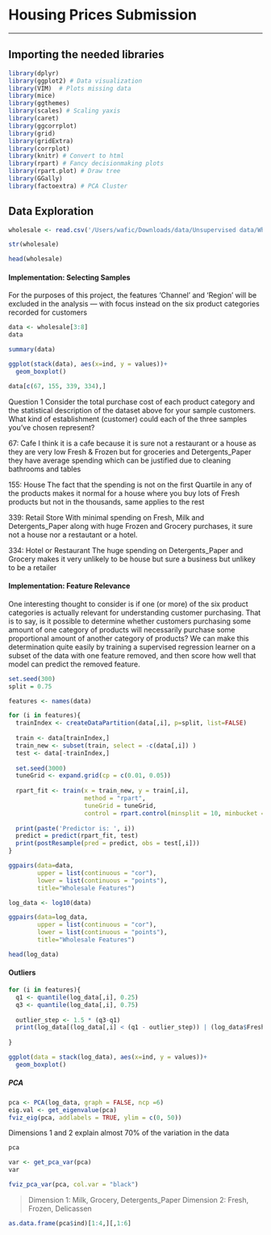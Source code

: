 # Housing Prices Submission
***

## Importing the needed libraries
```r
library(dplyr)
library(ggplot2) # Data visualization
library(VIM)  # Plots missing data
library(mice)
library(ggthemes)
library(scales) # Scaling yaxis
library(caret)
library(ggcorrplot)
library(grid)
library(gridExtra)
library(corrplot)
library(knitr) # Convert to html
library(rpart) # Fancy decisionmaking plots
library(rpart.plot) # Draw tree
library(GGally)
library(factoextra) # PCA Cluster
```


## Data Exploration
```r
wholesale <- read.csv('/Users/wafic/Downloads/data/Unsupervised data/Wholesale_customers_data.csv')
```

```r
str(wholesale)
```

```r
head(wholesale)
```

#### Implementation: Selecting Samples

For the purposes of this project, the features 'Channel' and 'Region' will be 
excluded in the analysis — with focus instead on the six product categories 
recorded for customers

```r
data <- wholesale[3:8]
data
```

```r
summary(data)
```

```r
ggplot(stack(data), aes(x=ind, y = values))+
  geom_boxplot()
```


```r
data[c(67, 155, 339, 334),]
```

Question 1
Consider the total purchase cost of each product category and the statistical 
description of the dataset above for your sample customers.
What kind of establishment (customer) could each of the three samples you've 
chosen represent?

67: Cafe
I think it is a cafe because it is sure not a restaurant or a house as they are
very low Fresh & Frozen but for groceries and Detergents_Paper they have average 
spending which can be justified due to cleaning bathrooms and tables

155: House
The fact that the spending is not on the first Quartile in any of the products
makes it normal for a house where you buy lots of Fresh products but not in the
thousands, same applies to the rest

339: Retail Store
With minimal spending on Fresh, Milk and Detergents_Paper along with huge 
Frozen and Grocery purchases, it sure not a house nor a restautant or a hotel.

334: Hotel or Restaurant
The huge spending on Detergents_Paper and Grocery makes it very unlikely to be 
house but sure a business but unlikey to be a retailer


#### Implementation: Feature Relevance
One interesting thought to consider is if one (or more) of the six product 
categories is actually relevant for understanding customer purchasing. 
That is to say, is it possible to determine whether customers purchasing some 
amount of one category of products will necessarily purchase some proportional 
amount of another category of products? We can make this determination quite 
easily by training a supervised regression learner on a subset of the data with 
one feature removed, and then score how well that model can predict the removed 
feature.

```r
set.seed(300)
split = 0.75

features <- names(data)

for (i in features){
  trainIndex <- createDataPartition(data[,i], p=split, list=FALSE)
  
  train <- data[trainIndex,]
  train_new <- subset(train, select = -c(data[,i]) )
  test <- data[-trainIndex,]
  
  set.seed(3000)
  tuneGrid <- expand.grid(cp = c(0.01, 0.05))
  
  rpart_fit <- train(x = train_new, y = train[,i], 
                     method = "rpart",
                     tuneGrid = tuneGrid,
                     control = rpart.control(minsplit = 10, minbucket = 5))
  
  print(paste('Predictor is: ', i))
  predict = predict(rpart_fit, test)
  print(postResample(pred = predict, obs = test[,i]))
}
```



```r
ggpairs(data=data,
        upper = list(continuous = "cor"),
        lower = list(continuous = "points"),
        title="Wholesale Features")
```

```r
log_data <- log10(data)
```

```r
ggpairs(data=log_data,
        upper = list(continuous = "cor"),
        lower = list(continuous = "points"),
        title="Wholesale Features")
```

```r
head(log_data)
```

#### Outliers
```r
for (i in features){
  q1 <- quantile(log_data[,i], 0.25)
  q3 <- quantile(log_data[,i], 0.75)
  
  outlier_step <- 1.5 * (q3-q1)
  print(log_data[(log_data[,i] < (q1 - outlier_step)) | (log_data$Fresh > (q3 + outlier_step)),])
  
}
```

```r
ggplot(data = stack(log_data), aes(x=ind, y = values))+
  geom_boxplot()
```


##### PCA 

```r
pca <- PCA(log_data, graph = FALSE, ncp =6)
eig.val <- get_eigenvalue(pca)
fviz_eig(pca, addlabels = TRUE, ylim = c(0, 50))
```
Dimensions 1 and 2 explain almost 70% of the variation in the data
```r
pca
```

```r
var <- get_pca_var(pca)
var
```

```r
fviz_pca_var(pca, col.var = "black")
```
> Dimension 1: Milk, Grocery, Detergents_Paper
> Dimension 2: Fresh, Frozen, Delicassen

```r
as.data.frame(pca$ind)[1:4,][,1:6]
```






